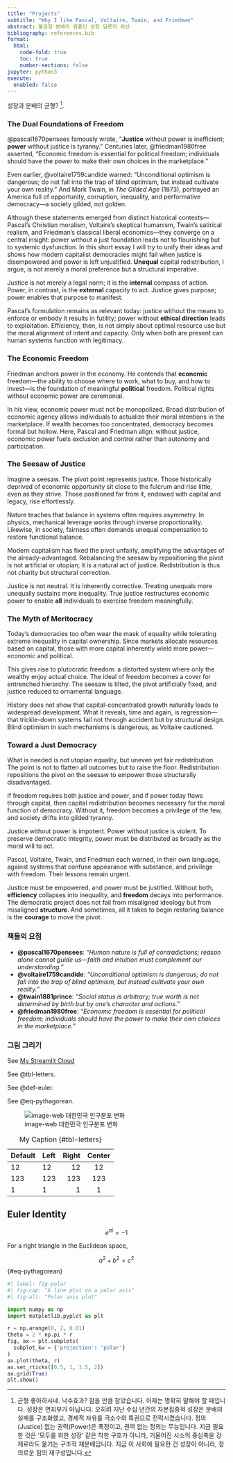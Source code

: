 ```yaml
---
title: "Projects"
subtitle: "Why I like Pascal, Voltaire, Twain, and Friedman"
abstract: 불공정 분배의 원흉인 성장 담론의 위선
bibliography: references.bib
format:
  html:
    code-fold: true
    toc: true
    number-sections: false
jupyter: python3
execute:
  enabled: false
---
```


성장과 분배의 균형? [^1].

[^1]: 균형 좋아하시네. 낙수효과? 참을 만큼 참았습니다. 이제는 명확히 말해야 할 때입니다. 성장은 면죄부가 아닙니다. 오히려 지난 수십 년간의 자본집중적 성장은 분배의 실패를 구조화했고, 경제적 자유를 극소수의 특권으로 전락시켰습니다. 정의(Justice) 없는 권력(Power)은 폭정이고, 권력 없는 정의는 무능입니다. 지금 필요한 것은 ‘모두를 위한 성장’ 같은 착한 구호가 아니라, 기울어진 시소의 중심축을 강제로라도 옮기는 구조적 재분배입니다. 지금 이 사회에 필요한 건 성장이 아니라, 정의로운 힘의 재구성입니다.

### The Dual Foundations of Freedom

@pascal1670pensees famously wrote, “**Justice** without power is inefficient; **power** without justice is tyranny.” Centuries later, @friedman1980free asserted, “Economic freedom is essential for political freedom; individuals should have the power to make their own choices in the marketplace.”

Even earlier, @voltaire1759candide warned: "Unconditional optimism is dangerous; do not fall into the trap of blind optimism, but instead cultivate your own reality." And Mark Twain, in *The Gilded Age* (1873), portrayed an America full of opportunity, corruption, inequality, and performative democracy—a society gilded, not golden.

Although these statements emerged from distinct historical contexts—Pascal’s Christian moralism, Voltaire’s skeptical humanism, Twain’s satirical realism, and Friedman’s classical liberal economics—they converge on a central insight: power without a just foundation leads not to flourishing but to systemic dysfunction. In this short essay I will try to unify their ideas and shows how modern capitalist democracies might fail when justice is disempowered and power is left unjustified. **Unequal** capital redistribution, I argue, is not merely a moral preference but a structural imperative.

Justice is not merely a legal norm; it is the **internal** compass of action. Power, in contrast, is the **external** capacity to act. Justice gives purpose; power enables that purpose to manifest.

Pascal's formulation remains as relevant today: justice without the means to enforce or embody it results in futility; power without **ethical direction** leads to exploitation. Efficiency, then, is not simply about optimal resource use but the moral alignment of intent and capacity. Only when both are present can human systems function with legitimacy.


### The Economic Freedom

Friedman anchors power in the economy. He contends that **economic** freedom—the ability to choose where to work, what to buy, and how to invest—is the foundation of meaningful **political** freedom. Political rights without economic power are ceremonial.

In his view, economic power must not be monopolized. Broad distribution of economic agency allows individuals to actualize their moral intentions in the marketplace. If wealth becomes too concentrated, democracy becomes formal but hollow. Here, Pascal and Friedman align: without justice, economic power fuels exclusion and control rather than autonomy and participation.

### The Seesaw of Justice

Imagine a seesaw. The pivot point represents justice. Those historically deprived of economic opportunity sit close to the fulcrum and rise little, even as they strive. Those positioned far from it, endowed with capital and legacy, rise effortlessly.

Nature teaches that balance in systems often requires asymmetry. In physics, mechanical leverage works through inverse proportionality. Likewise, in society, fairness often demands unequal compensation to restore functional balance.

Modern capitalism has fixed the pivot unfairly, amplifying the advantages of the already-advantaged. Rebalancing the seesaw by repositioning the pivot is not artificial or utopian; it is a natural act of justice. Redistribution is thus not charity but structural correction.

Justice is not neutral. It is inherently corrective. Treating unequals more unequally sustains more inequality. True justice restructures economic power to enable **all** individuals to exercise freedom meaningfully.

### The Myth of Meritocracy

Today’s democracies too often wear the mask of equality while tolerating extreme inequality in capital ownership. Since markets allocate resources based on capital, those with more capital inherently wield more power—economic and political.

This gives rise to plutocratic freedom: a distorted system where only the wealthy enjoy actual choice. The ideal of freedom becomes a cover for entrenched hierarchy. The seesaw is tilted, the pivot artificially fixed, and justice reduced to ornamental language.

History does not show that capital-concentrated growth naturally leads to widespread development. What it reveals, time and again, is regression—that trickle-down systems fail not through accident but by structural design. Blind optimism in such mechanisms is dangerous, as Voltaire cautioned.


### Toward a Just Democracy

What is needed is not utopian equality, but uneven yet fair redistribution. The point is not to flatten all outcomes but to raise the floor. Redistribution repositions the pivot on the seesaw to empower those structurally disadvantaged.

If freedom requires both justice and power, and if power today flows through capital, then capital redistribution becomes necessary for the moral function of democracy. Without it, freedom becomes a privilege of the few, and society drifts into gilded tyranny.

Justice without power is impotent. Power without justice is violent. To preserve democratic integrity, power must be distributed as broadly as the moral will to act.

Pascal, Voltaire, Twain, and Friedman each warned, in their own language, against systems that confuse appearance with substance, and privilege with freedom. Their lessons remain urgent.

Justice must be empowered, and power must be justified. Without both, **efficiency** collapses into inequality, and **freedom** decays into performance. The democratic project does not fail from misaligned ideology but from misaligned **structure**. And sometimes, all it takes to begin restoring balance is the **courage** to move the pivot.


### 책들의 요점 
- **@pascal1670pensees**: *"Human nature is full of contradictions; reason alone cannot guide us—faith and intuition must complement our understanding."*  
- **@voltaire1759candide**: *"Unconditional optimism is dangerous; do not fall into the trap of blind optimism, but instead cultivate your own reality."*  
- **@twain1881prince**: *"Social status is arbitrary; true worth is not determined by birth but by one's character and actions."*  
- **@friedman1980free**: *"Economic freedom is essential for political freedom; individuals should have the power to make their own choices in the marketplace."*

### 그림 그리기
See [My Streamlit Cloud](https://primenumbersam-altair.streamlit.app/)

See @tbl-letters.

See @def-euler.

See @eq-pythagorean.

![image-web 대한민국 인구분포 변화](https://upload.wikimedia.org/wikipedia/commons/thumb/7/79/South_korea_population_pyramid_1960-2020.gif/645px-South_korea_population_pyramid_1960-2020.gif)


| Default | Left | Right | Center |
|---------|:-----|------:|:------:|
| 12      | 12   |    12 |   12   |
| 123     | 123  |   123 |  123   |
| 1       | 1    |     1 |   1    |

: My Caption {#tbl-letters}


:::{#def-euler}
## Euler Identity
$$
e^{\pi i} = -1
$$
:::

For a right triangle in the Euclidean space,

$$
a^2+b^2=c^2
$${#eq-pythagorean}

```python
#| label: fig-polar
#| fig-cap: "A line plot on a polar axis"
#| fig-alt: "Polar axis plot"

import numpy as np
import matplotlib.pyplot as plt

r = np.arange(0, 2, 0.01)
theta = 2 * np.pi * r
fig, ax = plt.subplots(
  subplot_kw = {'projection': 'polar'} 
)
ax.plot(theta, r)
ax.set_rticks([0.5, 1, 1.5, 2])
ax.grid(True)
plt.show()
```